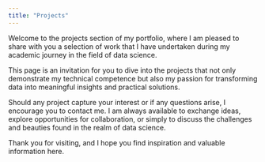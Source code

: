 ```yaml
---
title: "Projects"
---
```

 
Welcome to the projects section of my portfolio, where I am pleased to share with you a selection of work that I have undertaken during my academic journey in the field of data science.

This page is an invitation for you to dive into the projects that not only demonstrate my technical competence but also my passion for transforming data into meaningful insights and practical solutions.

Should any project capture your interest or if any questions arise, I encourage you to contact me. I am always available to exchange ideas, explore opportunities for collaboration, or simply to discuss the challenges and beauties found in the realm of data science.

Thank you for visiting, and I hope you find inspiration and valuable information here.